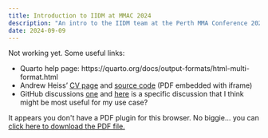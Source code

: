 ```yaml
---
title: Introduction to IIDM at MMAC 2024
description: "An intro to the IIDM team at the Perth MMA Conference 2024."
date: 2024-09-09
---
```


Not working yet. Some useful links:

-   Quarto help page: https://quarto.org/docs/output-formats/html-multi-format.html
-   Andrew Heiss' [CV page](https://www.andrewheiss.com/cv/) and [source code](https://github.com/andrewheiss/ath-quarto/blob/main/cv/index.qmd) (PDF embedded with iframe)
-   GitHub discussions [one](https://github.com/quarto-dev/quarto-cli/discussions/5863) and [here](https://github.com/quarto-dev/quarto-cli/discussions/7918) is a specific discussion that I think might be most useful for my use case?

```{=html}
<object data="2024-09-09-talk.pdf" type="application/pdf" width="100%" height="100%" style="min-height:100vh;">
    <p>It appears you don't have a PDF plugin for this browser.
    No biggie... you can <a href="2024-09-09-talk.pdf">click here to
    download the PDF file.</a></p>
</object>
```